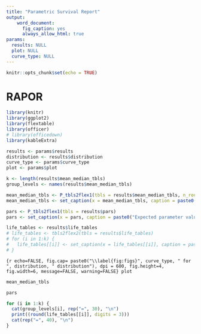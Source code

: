 ---
title: "Parametric Survival Report"
output:
    word_document:
      fig_caption: yes
      always_allow_html: true
params:
  results: NULL
  plot: NULL
  curve_type: NULL
---

```{r setup, include=FALSE}
knitr::opts_chunk$set(echo = TRUE)
```

# RAPOR
```{r message=FALSE, warning=FALSE, include=FALSE}
library(knitr)
library(ggplot2)
library(flextable)
library(officer)
# library(officedown)
library(kableExtra)

results <- params$results
distribution <- results$distribution
curve_type <- params$curve_type
plot <- params$plot

k <- length(results$mean_median_tbls)
group_levels <- names(results$mean_median_tbls)

mean_median_tbls <- P_tbls2flex1(tbls = results$mean_median_tbls, n_round = 3)
mean_median_tbls <- set_caption(x = mean_median_tbls, caption = paste0("Expected mean and median values for ", distribution, " distribution", ifelse(k > 2, " for each group", "")))

pars <- P_tbls2flex1(tbls = results$pars)
pars <- set_caption(x = pars, caption = paste0("Expected parameter values for ", distribution, " distribution", ifelse(k > 1, " for each group", "")))

life_tables <- results$life_tables
# life_tables <- tbls2flex2(tbls = results$life_tables)
# for (i in 1:k) {
#   life_tables[[i]] <- set_caption(x = life_tables[[i]], caption = paste0("Life table for", distribution, " distribution", ifelse(k > 2, paste0(" for group", group_levels[i]), "")))
# }
```
  
  
```{r echo=FALSE, fig.cap= paste0("\\label{fig:figs}", curve_type, " for ", distribution, " distribution"), dpi = 600, fig.height=4, fig.width=6, message=FALSE, warning=FALSE}
plot
```
  
  
```{r warning=FALSE, echo = FALSE}
mean_median_tbls
```
  
  

```{r warning=FALSE, echo = FALSE}
pars
```
  
  
  

```{r warning = FALSE, echo = FALSE}
for (i in 1:k) {
  cat(group_levels[i], rep("=", 30), "\n")
  print((round(life_tables[[i]], digits = 3)))
  cat(rep("=", 40), "\n")
}
```

